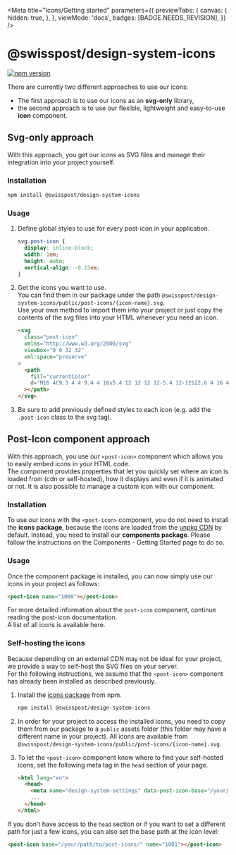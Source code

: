 
<Meta
  title="Icons/Getting started"
  parameters={{
    previewTabs: {
      canvas: {
        hidden: true,
      },
    },
    viewMode: 'docs',
    badges: [BADGE.NEEDS_REVISION],
  }}
/>

# @swisspost/design-system-icons

[![npm version](https://badge.fury.io/js/@swisspost%2Fdesign-system-icons.svg)](https://badge.fury.io/js/@swisspost%2Fdesign-system-icons)

There are currently two different approaches to use our icons:<br/>

- The first approach is to use our icons as an **svg-only** library,<br/>
- the second approach is to use our flexible, lightweight and easy-to-use **icon** component.

## Svg-only approach

With this approach, you get our icons as SVG files and manage their integration into your project yourself.

### Installation

```bash dark
npm install @swisspost/design-system-icons
```

### Usage

1. Define global styles to use for every post-icon in your application.

   ```css dark
   svg.post-icon {
     display: inline-block;
     width: 1em;
     height: auto;
     vertical-align: -0.15em;
   }
   ```

2. Get the icons you want to use.<br/>
   You can find them in our package under the path `@swisspost/design-system-icons/public/post-icons/{icon-name}.svg`.<br/>
   Use your own method to import them into your project or just copy the contents of the svg files into your HTML whenever you need an icon.

   ```html dark
   <svg
     class="post-icon"
     xmlns="http://www.w3.org/2000/svg"
     viewBox="0 0 32 32"
     xml:space="preserve"
   >
     <path
       fill="currentColor"
       d="M16 4C9.3 4 4 9.4 4 16s5.4 12 12 12 12-5.4 12-12S22.6 4 16 4zm0 1.3c2 0 3.9.6 5.5 1.6-1.5 1.7-6.8 6.6-14.7 3.7 1.9-3.2 5.3-5.3 9.2-5.3zm0 21.4c-5.9 0-10.7-4.8-10.7-10.7 0-1.5.3-2.9.9-4.2 1.9.7 3.8 1.1 5.4 1.1 5.8 0 9.7-3.8 11-5.2 2.5 2 4.1 5 4.1 8.4 0 5.8-4.8 10.6-10.7 10.6zm-3.3-10h-1.3c0-.4-.3-.7-.7-.7-.4 0-.7.3-.7.7H8.7c0-1.1.9-2 2-2s2 .9 2 2zm10.6 0H22c0-.4-.3-.7-.7-.7s-.7.3-.7.7h-1.3c0-1.1.9-2 2-2s2 .9 2 2zm-11.9 3.8h9.3v1.3h-9.3v-1.3z"
     ></path>
   </svg>
   ```

3. Be sure to add previously defined styles to each icon (e.g. add the `.post-icon` class to the svg tag).

## Post-Icon component approach

With this approach, you use our `<post-icon>` component which allows you to easily embed icons in your HTML code.<br/>
The component provides properties that let you quickly set where an icon is loaded from (cdn or self-hosted), how it displays and even if it is animated or not. It is also possible to manage a custom icon with our component.

### Installation

To use our icons with the `<post-icon>` component, you do not need to install the **icons package**, because the icons are loaded from the [unpkg CDN](https://unpkg.com/) by default. Instead, you need to install our **components package**.
Please follow the instructions on the <LinkTo kind="getting-started-components--page">Components - Getting Started</LinkTo> page to do so.

### Usage

Once the component package is installed, you can now simply use our icons in your project as follows:

```html dark
<post-icon name="1000"></post-icon>
```

For more detailed information about the `post-icon` component, continue reading the <LinkTo kind="icons-components-icon--default">post-icon documentation</LinkTo>.<br/>
A list of all icons is available <LinkTo kind="icons-search-icons--page">here</LinkTo>.

### Self-hosting the icons

Because depending on an external CDN may not be ideal for your project, we provide a way to self-host the SVG files on your server.<br/>
For the following instructions, we assume that the `<post-icon>` component has already been installed as described previously.

1. Install the [icons package](https://www.npmjs.com/package/@swisspost/design-system-icons) from npm.

   ```bash dark
   npm install @swisspost/design-system-icons
   ```

2. In order for your project to access the installed icons, you need to copy them from our package to a `public` assets folder (this folder may have a different name in your project). All icons are available from `@swisspost/design-system-icons/public/post-icons/{icon-name}.svg`.

3. To let the `<post-icon>` component know where to find your self-hosted icons, set the following meta tag in the `head` section of your page.

   ```html dark
   <html lang="en">
     <head>
       <meta name="design-system-settings" data-post-icon-base="/your/path/to/post-icons/" />
       ...
     </head>
   </html>
   ```

If you don't have access to the `head` section or if you want to set a different path for just a few icons, you can also set the base path at the icon level:

```html dark
<post-icon base="/your/path/to/post-icons/" name="1001"></post-icon>
```
